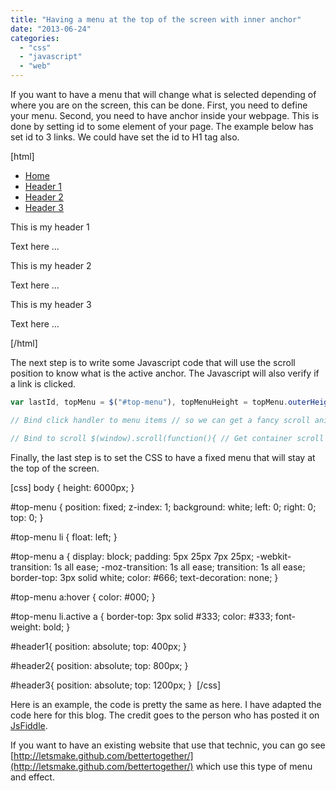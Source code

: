 ```yaml
---
title: "Having a menu at the top of the screen with inner anchor"
date: "2013-06-24"
categories: 
  - "css"
  - "javascript"
  - "web"
---
```


If you want to have a menu that will change what is selected depending of where you are on the screen, this can be done. First, you need to define your menu. Second, you need to have anchor inside your webpage. This is done by setting id to some element of your page. The example below has set id to 3 links. We could have set the id to H1 tag also.

\[html\] <ul id="top-menu"> <li class="active"> <a href="#">Home</a> </li> <li> <a href="#header1">Header 1</a> </li> <li> <a href="#header2">Header 2</a> </li> <li> <a href="#header3">Header 3</a> </li> </ul>

<a id="header1">This is my header 1</a> <p>Text here ...</p> <a id="header2">This is my header 2</a> <p>Text here ...</p> <a id="header3">This is my header 3</a> <p>Text here ...</p> ​\[/html\]

The next step is to write some Javascript code that will use the scroll position to know what is the active anchor. The Javascript will also verify if a link is clicked.

```typescript
var lastId, topMenu = $("#top-menu"), topMenuHeight = topMenu.outerHeight()+15, // All list items menuItems = topMenu.find("a"), // Anchors corresponding to menu items scrollItems = menuItems.map(function(){ var item = $($(this).attr("href")); if (item.length) { return item; } });

// Bind click handler to menu items // so we can get a fancy scroll animation menuItems.click(function(e){ var href = $(this).attr("href"), offsetTop = href === "#" ? 0 : $(href).offset().top-topMenuHeight+1; $('html, body').stop().animate({ scrollTop: offsetTop }, 300); e.preventDefault(); });

// Bind to scroll $(window).scroll(function(){ // Get container scroll position var fromTop = $(this).scrollTop()+topMenuHeight; // Get id of current scroll item var cur = scrollItems.map(function(){ if ($(this).offset().top < fromTop) return this; }); // Get the id of the current element cur = cur\[cur.length-1\]; var id = cur && cur.length ? cur\[0\].id : ""; if (lastId !== id) { lastId = id; // Set/remove active class menuItems .parent().removeClass("active") .end().filter("\[href=#"+id+"\]").parent().addClass("active"); } });​


``` 


Finally, the last step is to set the CSS to have a fixed menu that will stay at the top of the screen.

\[css\] body { height: 6000px; }

#top-menu { position: fixed; z-index: 1; background: white; left: 0; right: 0; top: 0; }

#top-menu li { float: left; }

#top-menu a { display: block; padding: 5px 25px 7px 25px; -webkit-transition: 1s all ease; -moz-transition: 1s all ease; transition: 1s all ease; border-top: 3px solid white; color: #666; text-decoration: none; }

#top-menu a:hover { color: #000; }

#top-menu li.active a { border-top: 3px solid #333; color: #333; font-weight: bold; }

#header1{ position: absolute; top: 400px; }

#header2{ position: absolute; top: 800px; }

#header3{ position: absolute; top: 1200px; } ​ \[/css\]

Here is an example, the code is pretty the same as here. I have adapted the code here for this blog. The credit goes to the person who has posted it on [JsFiddle](http://jsfiddle.net/mekwall/up4nu/).

If you want to have an existing website that use that technic, you can go see [http://letsmake.github.com/bettertogether/](http://letsmake.github.com/bettertogether/) which use this type of menu and effect.
